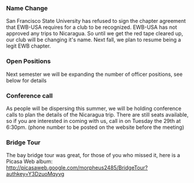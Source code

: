 ===Name Change===
San Francisco State University has refused to sign the chapter agreement that EWB-USA requires for a club to be recognized.  EWB-USA has not approved any trips to Nicaragua.  So until we get the red tape cleared up, our club will be changing it's name. Next fall, we plan to resume being a legit EWB chapter.

===Open Positions===
Next semester we will be expanding the number of officer positions, see below for details

===Conference call===
As people will be dispersing this summer, we will be holding conference calls to plan the details of the Nicaragua trip.  There are still seats available, so if you are interested in coming with us, call in on Tuesday the 29th at 6:30pm. (phone number to be posted on the website before the meeting)

===Bridge Tour===
The bay bridge tour was great, for those of you who missed it, here is a Picasa Web album:
http://picasaweb.google.com/morpheus2485/BridgeTour?authkey=Y3DzuoMqyvg
{{catneeded}}